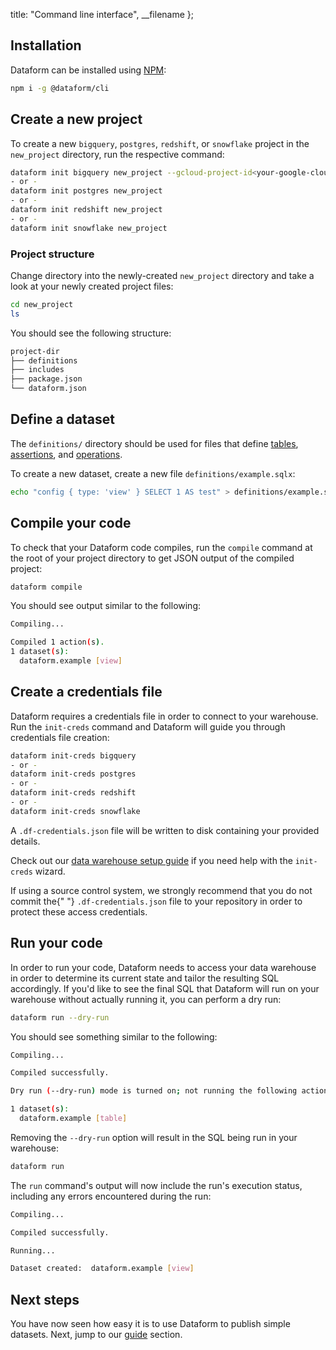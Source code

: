 
  title: "Command line interface",
  __filename
};


## Installation

Dataform can be installed using <a target="_blank" rel="noopener" href="https://www.npmjs.com/get-npm">NPM</a>:

```bash
npm i -g @dataform/cli
```

## Create a new project

To create a new `bigquery`, `postgres`, `redshift`, or `snowflake` project in the `new_project` directory, run the respective command:

```bash
dataform init bigquery new_project --gcloud-project-id<your-google-cloud-project-id>
- or -
dataform init postgres new_project
- or -
dataform init redshift new_project
- or -
dataform init snowflake new_project
```

### Project structure

Change directory into the newly-created `new_project` directory and take a look at your newly created project files:

```bash
cd new_project
ls
```

You should see the following structure:

```bash
project-dir
├── definitions
├── includes
├── package.json
└── dataform.json
```

## Define a dataset

The `definitions/` directory should be used for files that define [tables](/datasets), [assertions](/assertions), and [operations](/operations).

To create a new dataset, create a new file `definitions/example.sqlx`:

```bash
echo "config { type: 'view' } SELECT 1 AS test" > definitions/example.sqlx
```

## Compile your code

To check that your Dataform code compiles, run the `compile` command at the root of your project directory to get JSON output of the compiled project:

```bash
dataform compile
```

You should see output similar to the following:

```bash
Compiling...

Compiled 1 action(s).
1 dataset(s):
  dataform.example [view]
```

## Create a credentials file

Dataform requires a credentials file in order to connect to your warehouse. Run the `init-creds` command and Dataform will guide you through credentials file creation:

```bash
dataform init-creds bigquery
- or -
dataform init-creds postgres
- or -
dataform init-creds redshift
- or -
dataform init-creds snowflake
```

A `.df-credentials.json` file will be written to disk containing your provided details.

Check out our [data warehouse setup guide](/platform_guides/set_up_datawarehouse) if you need help with the `init-creds` wizard.

<div className="bp3-callout bp3-icon-info-sign bp3-intent-warning" markdown="1">
  If using a source control system, we strongly recommend that you do not commit the{" "}
  <code>.df-credentials.json</code> file to your repository in order to protect these access
  credentials.
</div>

## Run your code

In order to run your code, Dataform needs to access your data warehouse in order to determine its current state and tailor the resulting
SQL accordingly. If you'd like to see the final SQL that Dataform will run on your warehouse without actually running it, you can perform a dry run:

```bash
dataform run --dry-run
```

You should see something similar to the following:

```bash
Compiling...

Compiled successfully.

Dry run (--dry-run) mode is turned on; not running the following actions against your warehouse:

1 dataset(s):
  dataform.example [table]
```

Removing the `--dry-run` option will result in the SQL being run in your warehouse:

```bash
dataform run
```

The `run` command's output will now include the run's execution status, including any errors encountered during the run:

```bash
Compiling...

Compiled successfully.

Running...

Dataset created:  dataform.example [view]
```

## Next steps

You have now seen how easy it is to use Dataform to publish simple datasets. Next, jump to our [guide](/guides/datasets) section.
